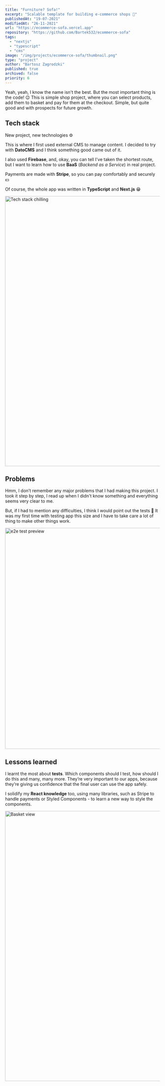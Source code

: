 ```yaml
---
title: "Furniture? Sofa!"
excerpt: "Scalable template for building e-commerce shops 🛒"
publishedAt: "19-07-2021"
modifiedAt: "26-11-2021"
url: "https://ecommerce-sofa.vercel.app"
repository: "https://github.com/Bartek532/ecommerce-sofa"
tags:
  - "nextjs"
  - "typescript"
  - "cms"
image: "/img/projects/ecommerce-sofa/thumbnail.png"
type: "project"
author: "Bartosz Zagrodzki"
published: true
archived: false
priority: 6
---
```


<div id="introduction">
  Yeah, yeah, I know the name isn't the best. But the most important thing is the code! 😉 This is
  simple shop project, where you can select products, add them to basket and pay for them at the
  checkout. Simple, but quite good and with prospects for future growth.
</div>

## Tech stack

New project, new technologies ⚙️

This is where I first used external CMS to manage content. I decided to try with **DatoCMS** and I think something good came out of it.

I also used **Firebase**, and, okay, you can tell I've taken the shortest route, but I want to learn how to use **BaaS** (_Backend as a Service_) in real project.

Payments are made with **Stripe**, so you can pay comfortably and securely 💵

Of course, the whole app was written in **TypeScript** and **Next.js** 😁

<Image
  src="/img/projects/ecommerce-sofa/stack.png"
  alt="Tech stack chilling"
  width="1200"
  height="880"
/>

## Problems

Hmm, I don’t remember any major problems that I had making this project. I took it step by step, I read up when I didn't know something and everything seems very clear to me.

But, if I had to mention any difficulties, I think I would point out the tests 🧪 It was my first time with testing app this size and I have to take care a lot of thing to make other things work.

<Image
  src="/img/projects/ecommerce-sofa/e2e-test.jpg"
  alt="e2e test preview"
  width="1280"
  height="720"
/>

## Lessons learned

I learnt the most about **tests**. Which components should I test, how should I do this and many, many more. They’re very important to our apps, because they’re giving us confidence that the final user can use the app safely.

I solidify my **React knowledge** too, using many libraries, such as Stripe to handle payments or Styled Components - to learn a new way to style the components.

<Image src="/img/projects/ecommerce-sofa/basket.png" alt="Basket view" width="1200" height="880" />

